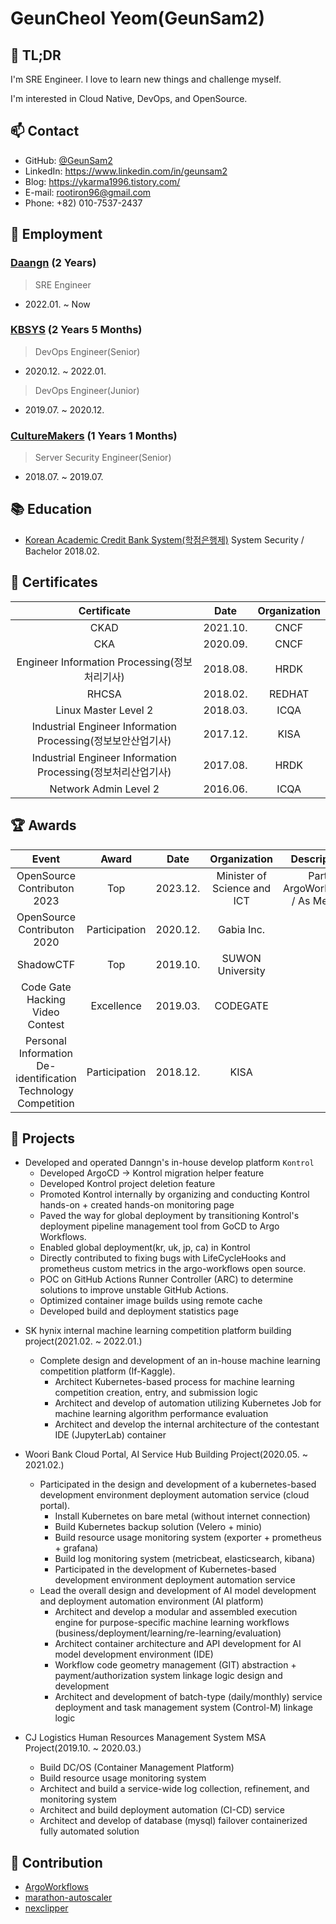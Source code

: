 # GeunCheol Yeom(GeunSam2)

## 👋 TL;DR
I'm SRE Engineer. I love to learn new things and challenge myself. 

I'm interested in Cloud Native, DevOps, and OpenSource.

## 📫 Contact

- GitHub: [@GeunSam2](https://github.com/GeunSam2)
- LinkedIn: https://www.linkedin.com/in/geunsam2
- Blog: https://ykarma1996.tistory.com/
- E-mail: rootiron96@gmail.com
- Phone: +82) 010-7537-2437

## 🏢 Employment

### [Daangn](https://www.daangn.com) (2 Years)

> SRE Engineer

- 2022.01. ~ Now

### [KBSYS](https://www.kb-sys.co.kr) (2 Years 5 Months)

> DevOps Engineer(Senior)

- 2020.12. ~ 2022.01.

> DevOps Engineer(Junior)

- 2019.07. ~ 2020.12.

### [CultureMakers](https://www.cmcom.kr) (1 Years 1 Months)

> Server Security Engineer(Senior)

- 2018.07. ~ 2019.07.

## 📚 Education

- [Korean Academic Credit Bank System(학점은행제)](https://www.cb.or.kr) System Security / Bachelor  2018.02.

## 📝 Certificates

| Certificate | Date | Organization |
|:---:|:---:|:---:|
| CKAD | 2021.10. | CNCF |
| CKA | 2020.09. | CNCF |
| Engineer Information Processing(정보처리기사) | 2018.08. | HRDK |
| RHCSA | 2018.02. | REDHAT |
| Linux Master Level 2 | 2018.03. | ICQA |
| Industrial Engineer Information Processing(정보보안산업기사) | 2017.12. | KISA |
| Industrial Engineer Information Processing(정보처리산업기사) | 2017.08. | HRDK |
| Network Admin Level 2 | 2016.06. | ICQA |

## 🏆 Awards

| Event | Award | Date | Organization | Description |
|:---:|:---:|:---:|:---:|:---:|
| OpenSource Contributon 2023 | Top | 2023.12. | Minister of Science and ICT | Part: ArgoWorkflows / As Mentor |
| OpenSource Contributon 2020 | Participation | 2020.12. | Gabia Inc. | |
| ShadowCTF | Top | 2019.10. | SUWON University | |
| Code Gate Hacking Video Contest | Excellence  | 2019.03. | CODEGATE | |
| Personal Information De-identification Technology Competition | Participation | 2018.12. | KISA | |

## 📖 Projects
* Developed and operated Danngn's in-house develop platform `Kontrol`
    * Developed ArgoCD -> Kontrol migration helper feature
    * Developed Kontrol project deletion feature
    * Promoted Kontrol internally by organizing and conducting Kontrol hands-on + created hands-on monitoring page
    * Paved the way for global deployment by transitioning Kontrol's deployment pipeline management tool from GoCD to Argo Workflows.
    * Enabled global deployment(kr, uk, jp, ca) in Kontrol
    * Directly contributed to fixing bugs with LifeCycleHooks and prometheus custom metrics in the argo-workflows open source.
    * POC on GitHub Actions Runner Controller (ARC) to determine solutions to improve unstable GitHub Actions.
    * Optimized container image builds using remote cache
    * Developed build and deployment statistics page

- SK hynix internal machine learning competition platform building project(2021.02. ~ 2022.01.)
    - Complete design and development of an in-house machine learning competition platform (If-Kaggle).
        * Architect Kubernetes-based process for machine learning competition creation, entry, and submission logic
        * Architect and develop of automation utilizing Kubernetes Job for machine learning algorithm performance evaluation
        * Architect and develop the internal architecture of the contestant IDE (JupyterLab) container

- Woori Bank Cloud Portal, AI Service Hub Building Project(2020.05. ~ 2021.02.)
    - Participated in the design and development of a kubernetes-based development environment deployment automation service (cloud portal).
        * Install Kubernetes on bare metal (without internet connection)
        * Build Kubernetes backup solution (Velero + minio)
        * Build resource usage monitoring system (exporter + prometheus + grafana)
        * Build log monitoring system (metricbeat, elasticsearch, kibana)
        * Participated in the development of Kubernetes-based development environment deployment automation service
    - Lead the overall design and development of AI model development and deployment automation environment (AI platform)
        * Architect and develop a modular and assembled execution engine for purpose-specific machine learning workflows (business/deployment/learning/re-learning/evaluation)
        * Architect container architecture and API development for AI model development environment (IDE)
        * Workflow code geometry management (GIT) abstraction + payment/authorization system linkage logic design and development
        * Architect and development of batch-type (daily/monthly) service deployment and task management system (Control-M) linkage logic

- CJ Logistics Human Resources Management System MSA Project(2019.10. ~ 2020.03.)
    - Build DC/OS (Container Management Platform)
    - Build resource usage monitoring system
    - Architect and build a service-wide log collection, refinement, and monitoring system
    - Architect and build deployment automation (CI-CD) service
    - Architect and develop of database (mysql) failover containerized fully automated solution

## 🤝 Contribution

- [ArgoWorkflows](https://github.com/argoproj/argo-workflows)
- [marathon-autoscaler](https://github.com/mesosphere/marathon-autoscale)
- [nexclipper](https://github.com/NexClipper/klevr)